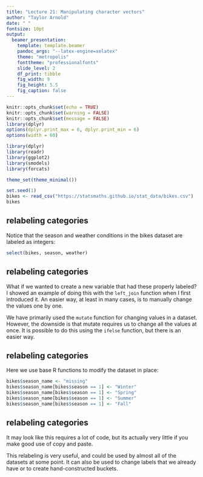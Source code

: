 ```yaml
---
title: "Lecture 21: Manipulating character vectors"
author: "Taylor Arnold"
date: " "
fontsize: 10pt
output:
  beamer_presentation:
    template: template.beamer
    pandoc_args: "--latex-engine=xelatex"
    theme: "metropolis"
    fonttheme: "professionalfonts"
    slide_level: 2
    df_print: tibble
    fig_width: 9
    fig_height: 5.5
    fig_caption: false
---
```


```r
knitr::opts_chunk$set(echo = TRUE)
knitr::opts_chunk$set(warning = FALSE)
knitr::opts_chunk$set(message = FALSE)
library(dplyr)
options(dplyr.print_max = 6, dplyr.print_min = 6)
options(width = 60)

library(dplyr)
library(readr)
library(ggplot2)
library(smodels)
library(forcats)

theme_set(theme_minimal())

set.seed(1)
bikes <- read_csv("https://statsmaths.github.io/stat_data/bikes.csv")
bikes
```

## relabeling categories

Notice that the season and weather conditions in the bikes dataset
are labeled as integers:

```r
select(bikes, season, weather)
```

## relabeling categories

What if we wanted to create a new variable that had these properly
labeled? I showed an example of doing this with the `left_join` function
when I first introduced it. An easier way, at least in many cases,
is to manually change the values one by one.

We have primarily used the `mutate` function for changing values in
a dataset. However, the downside is that mutate requires us to change
all the values at once. It is possible to do this using the `ifelse`
function, but there is an easier way.

## relabeling categories

Here we use base R functions to modify the dataset in place:

```r
bikes$season_name <- "missing"
bikes$season_name[bikes$season == 1] <- "Winter"
bikes$season_name[bikes$season == 1] <- "Spring"
bikes$season_name[bikes$season == 1] <- "Summer"
bikes$season_name[bikes$season == 1] <- "Fall"
```

## relabeling categories

It may look like this requires a lot of code, but its actually very
little if you make good use of copy and paste.

This relabeling is very useful, and could be used by almost all of
the datasets at some point. It can also be used to change labels that
we already have or to create hand-constructed buckets.

